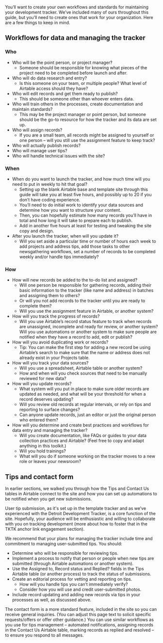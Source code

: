 
You’ll want to create your own workflows and standards for maintaining your development tracker. We’ve included many of ours throughout this guide, but you’ll need to create ones that work for your organization. Here are a few things to keep in mind. 


## Workflows for data and managing the tracker 


### Who 



* Who will be the point person, or project manager? 
    * Someone should be responsible for knowing what pieces of the project need to be completed before launch and after. 
* Who will do data research and entry? 
    * Is this someone on your team, or multiple people? What level of Airtable access should they have?
* Who will edit records and get them ready to publish?  
    * This should be someone other than whoever enters data. 
* Who will train others in the processes, create documentation and maintain standards?
    * This may be the project manager or point person, but someone should be the go-to resource for how the tracker and its data are set up. 
* Who will assign records?
    * If you are a small team, all records might be assigned to yourself or one person – will you still use the assignment feature to keep track? 
* Who will actually publish records?
* Who will manage user tips?
* Who will handle technical issues with the site? 


### When



* When do you want to launch the tracker, and how much time will you need to put in weekly to hit that goal? 
    * Setting up the blank Airtable base and template site through this guide will take you at least five hours, and possibly up to 20 if you don’t have coding experience. 
    * You’ll need to do initial work to identify your data sources and determine how you want to structure your content. 
    * Then, you can hopefully estimate how many records you’ll have in total and how long it will take to prepare each to publish. 
    * Add in another five hours at least for testing and tweaking the site copy and design. 
* After you launch the tracker, when will you update it? 
    * Will you set aside a particular time or number of hours each week to add projects and address tips, add those tasks to other newsgathering workflows, set a number of records to be completed weekly and/or handle tips immediately?


### How



* How will new records be added to the to-do list and assigned? 
    * Will one person be responsible for gathering records, adding their basic information to the tracker (like name and address) in batches and assigning them to others? 
    * Or will you not add records to the tracker until you are ready to complete them? 
    * Will you use the assignment feature in Airtable, or another system? 
* How will you track the progress of records?
    * Will you use Airtable’s record status feature to track when records are unassigned, incomplete and ready for review, or another system? Will you use automations or another system to make sure people are notified when they have a record to add, edit or publish? 
* How will you avoid duplicating work or records? 
    * Tip: You can make the first step for adding a new record be using Airtable’s search to make sure that the name or address does not already exist in your Projects table. 
* How will you track your data sources? 
    * Will you use a spreadsheet, Airtable table or another system? 
    * How and when will you check sources that need to be manually reviewed for new data?
* How will you update records?
    * What system will you put in place to make sure older records are updated as needed, and what will be your threshold for when a record deserves updating? 
    * Will you review old records at regular intervals, or rely on tips and reporting to surface changes?
    * Can anyone update records, just an editor or just the original person who entered them? 
* How will you determine and create best practices and workflows for data entry and managing the tracker?
    * Will you create documentation, like FAQs or guides to your data collection practices and Airtable? (Feel free to copy and adapt anything in this toolkit.)
    * Will you hold trainings? 
    * What will you do if someone working on the tracker moves to a new role or leaves your newsroom?


## Tips and contact form 

In earlier sections, we walked you through how the Tips and Contact Us tables in Airtable connect to the site and how you can set up automations to be notified when you get new submissions. 

User tip submission, as it's set up in the template tracker and as we’ve experienced with the Detroit Development Tracker, is a core function of the site. Hopefully, your audience will be enthusiastic and willing to collaborate with you on tracking development (more about how to foster that in the TKTK anchor link engagement section). 

We recommend that your plans for managing the tracker include time and commitment to managing user-submitted tips. You should:  



* Determine who will be responsible for reviewing tips. 
* Implement a process to notify that person or people when new tips are submitted (through Airtable automations or another system).
* Use the Assigned to, Record status and Replied? fields in the Tips Airtable table (or another process) to track the status of submissions.
* Create an editorial process for vetting and reporting on tips. 
    * How will you handle tips you can’t immediately verify?
    * Consider how you will use and credit user-submitted photos.  
* Include record updating and adding new records via tips in your processes as well, as discussed above. 

The contact form is a more standard feature, included in the site so you can receive general inquiries. (You can adjust this page text to solicit specific requests/offers or offer other guidance.) You can use similar workflows as you use for tips management – automated notifications, assigning records in the Contact Us Airtable table, marking records as replied and resolved – to ensure you respond to all messages.  

<TableOfContents index={13} />
